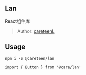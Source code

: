 <Meta title="ATOM DESIGN /welcome" />

## Lan

React组件库

> Author: [careteenL](https://github.com/careteenL)

## Usage

```shell
npm i -S @careteen/lan
```

```tsx
import { Button } from '@care/lan'
```
